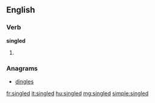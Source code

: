 ==English==

===Verb===
'''singled'''

# {{past of|single}}

===Anagrams===
* [[dingles#English|dingles]]

[[fr:singled]]
[[it:singled]]
[[hu:singled]]
[[mg:singled]]
[[simple:singled]]